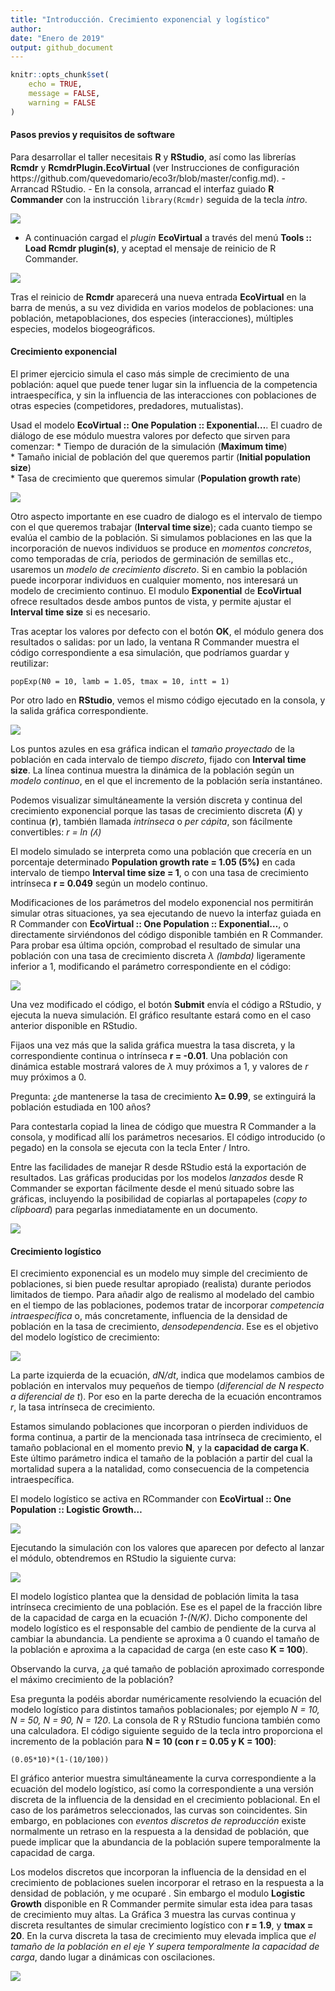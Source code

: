 ```yaml
---
title: "Introducción. Crecimiento exponencial y logístico"
author:
date: "Enero de 2019"
output: github_document
---
```




```r
knitr::opts_chunk$set(
	echo = TRUE,
	message = FALSE,
	warning = FALSE
)
```

#### Pasos previos y requisitos de software
Para desarrollar el taller necesitais **R** y **RStudio**, así como las librerías **Rcmdr** y **RcmdrPlugin.EcoVirtual** (ver Instrucciones de configuración https://github.com/quevedomario/eco3r/blob/master/config.md).
- Arrancad RStudio.
- En la consola, arrancad el interfaz guiado **R Commander** con la instrucción `library(Rcmdr)` seguida de la tecla *intro*. 

![](intro_crecimiento_log_rcmdr_files/1.jpg)

- A continuación cargad el *plugin* **EcoVirtual** a través del menú **Tools :: Load Rcmdr plugin(s)**, y aceptad el mensaje de reinicio de R Commander.

![](intro_crecimiento_log_rcmdr_files/2.png)

Tras el reinicio de **Rcmdr** aparecerá una nueva entrada **EcoVirtual** en la barra de menús, a su vez dividida en varios modelos de poblaciones: una población, metapoblaciones, dos especies (interacciones), múltiples especies, modelos biogeográficos.

#### Crecimiento exponencial
El primer ejercicio simula el caso más simple de crecimiento de una población: aquel que puede tener lugar sin la influencia de la competencia intraespecífica, y sin la influencia de las interacciones con poblaciones de otras especies (competidores, predadores, mutualistas).

Usad el modelo **EcoVirtual :: One Population :: Exponential…**. El cuadro de diálogo de ese módulo muestra valores por defecto que sirven para comenzar: 
* Tiempo de duración de la simulación (**Maximum time**)  
* Tamaño inicial de población del que queremos partir (**Initial population size**)  
* Tasa de crecimiento que queremos simular (**Population growth rate**)  

![](intro_crecimiento_log_rcmdr_files/3.png)

Otro aspecto importante en ese cuadro de dialogo es el intervalo de tiempo con el que queremos trabajar (**Interval time size**); cada cuanto tiempo se evalúa el cambio de la población. Si simulamos poblaciones en las que la incorporación de nuevos individuos se produce en *momentos concretos*, como temporadas de cría, periodos de germinación de semillas etc., usaremos un *modelo de crecimiento discreto*. Si en cambio la población puede incorporar individuos en cualquier momento, nos interesará un modelo de crecimiento continuo. El modulo **Exponential** de **EcoVirtual** ofrece resultados desde ambos puntos de vista, y permite ajustar el **Interval time size** si es necesario.

Tras aceptar los valores por defecto con el botón **OK**, el módulo genera dos resultados o salidas: por un lado, la ventana R Commander muestra el código correspondiente a esa simulación, que podríamos guardar y reutilizar: 

`popExp(N0 = 10, lamb = 1.05, tmax = 10, intt = 1)`

Por otro lado en **RStudio**, vemos el mismo código ejecutado en la consola, y la salida gráfica correspondiente.

![](intro_crecimiento_log_rcmdr_files/4.png)

Los puntos azules en esa gráfica indican el *tamaño proyectado* de la población en cada intervalo de tiempo *discreto*, fijado con **Interval time size**. La línea continua muestra la dinámica de la población según un *modelo continuo*, en el que el incremento de la población sería instantáneo. 

Podemos visualizar simultáneamente la versión discreta y continua del crecimiento exponencial porque las tasas de crecimiento discreta (**ʎ**) y continua (**r**), también llamada *intrínseca* o *per cápita*, son fácilmente convertibles: *r = ln (ʎ)*

El modelo simulado se interpreta como una población que crecería en un porcentaje determinado **Population growth rate = 1.05 (5%)** en cada intervalo de tiempo **Interval time size = 1**, o con una tasa de crecimiento intrínseca **r = 0.049** según un modelo continuo.

Modificaciones de los parámetros del modelo exponencial nos permitirán simular otras situaciones, ya sea ejecutando de nuevo la interfaz guiada en R Commander con **EcoVirtual :: One Population :: Exponential…**, o directamente sirviéndonos del código disponible también en R Commander. Para probar esa última opción, comprobad el resultado de simular una población con una tasa de crecimiento discreta *λ (lambda)* ligeramente inferior a 1, modificando el parámetro correspondiente en el código:

![](intro_crecimiento_log_rcmdr_files/5.png)

Una vez modificado el código, el botón **Submit** envía el código a RStudio, y ejecuta la nueva simulación. El gráfico resultante estará como en el caso anterior disponible en RStudio.

Fijaos una vez más que la salida gráfica muestra la tasa discreta, y la correspondiente continua o intrínseca **r = -0.01**. Una población con dinámica estable mostrará valores de *λ* muy próximos a 1, y valores de *r* muy próximos a 0.

Pregunta: ¿de mantenerse la tasa de crecimiento **λ= 0.99**, se extinguirá la población estudiada en 100 años? 

Para contestarla copiad la linea de código que muestra R Commander a la consola, y modificad allí los parámetros necesarios. El código introducido (o pegado) en la consola se ejecuta con la tecla Enter / Intro.

Entre las facilidades de manejar R desde RStudio está la exportación de resultados. Las gráficas producidas por los modelos *lanzados* desde R Commander se exportan fácilmente desde el menú situado sobre las gráficas, incluyendo la posibilidad de copiarlas al portapapeles (*copy to clipboard*) para pegarlas inmediatamente en un documento.

![](intro_crecimiento_log_rcmdr_files/6.png)

####  Crecimiento logístico
El crecimiento exponencial es un modelo muy simple del crecimiento de poblaciones, si bien puede resultar apropiado (realista) durante periodos limitados de tiempo. Para añadir algo de realismo al modelado del cambio en el tiempo de las poblaciones, podemos tratar de incorporar *competencia intraespecífica* o, más concretamente, influencia de la densidad de población en la tasa de crecimiento, *densodependencia*. Ese es el objetivo del modelo logístico de crecimiento: 

![](intro_crecimiento_log_rcmdr_files/7.png)

La parte izquierda de la ecuación, *dN/dt*, indica que modelamos cambios de población en intervalos muy pequeños de tiempo (*diferencial de N respecto a diferencial de t*). Por eso en la parte derecha de la ecuación encontramos *r*, la tasa intrínseca de crecimiento. 

Estamos simulando poblaciones que incorporan o pierden individuos de forma continua, a partir de la mencionada tasa intrínseca de crecimiento, el tamaño poblacional en el momento previo **N**, y la **capacidad de carga K**. Este último parámetro indica el tamaño de la población a partir del cual la mortalidad supera a la natalidad, como consecuencia de la competencia intraespecífica.

El modelo logístico se activa en RCommander con **EcoVirtual :: One Population :: Logistic Growth...**

![](intro_crecimiento_log_rcmdr_files/8.png)

Ejecutando la simulación con los valores que aparecen por defecto al lanzar el módulo, obtendremos en RStudio la siguiente curva:

![](intro_crecimiento_log_rcmdr_files/9.png)

El modelo logístico plantea que la densidad de población limita la tasa intrínseca crecimiento de una población. Ese es el papel de la fracción libre de la capacidad de carga en la ecuación *1-(N/K)*. Dicho componente del modelo logístico es el responsable del cambio de pendiente de la curva al cambiar la abundancia. La pendiente se aproxima a 0 cuando el tamaño de la población e aproxima a la capacidad de carga (en este caso **K = 100**).

Observando la curva, ¿a qué tamaño de población aproximado corresponde el máximo crecimiento de la población?

Esa pregunta la podéis abordar numéricamente resolviendo la ecuación del modelo logístico para distintos tamaños poblacionales; por ejemplo *N = 10, N = 50, N = 90, N = 120*. La consola de R y RStudio funciona también como una calculadora. El código siguiente seguido de la tecla intro proporciona el incremento de la población para **N = 10 (con r = 0.05 y K = 100)**:

`(0.05*10)*(1-(10/100))`

El gráfico anterior muestra simultáneamente la curva correspondiente a la ecuación del modelo logístico, así como la correspondiente a una versión discreta de la influencia de la densidad en el crecimiento poblacional. En el caso de los parámetros seleccionados, las curvas son coincidentes. Sin embargo, en poblaciones con *eventos discretos de reproducción* existe normalmente un retraso en la respuesta a la densidad de población, que puede implicar que la abundancia de la población supere temporalmente la capacidad de carga. 

Los modelos discretos que incorporan la influencia de la densidad en el crecimiento de poblaciones suelen incorporar el retraso en la respuesta a la densidad de población, y me ocuparé [](de ellos en otra página). Sin embargo el modulo **Logistic Growth** disponible en R Commander permite simular esta idea para tasas de crecimiento muy altas. La Gráfica 3 muestra las curvas continua y discreta resultantes de simular crecimiento logístico con **r = 1.9**, y **tmax = 20**. En la curva discreta la tasa de crecimiento muy elevada implica que *el tamaño de la población en el eje Y supera temporalmente la capacidad de carga*, dando lugar a dinámicas con oscilaciones.

![](intro_crecimiento_log_rcmdr_files/10.png)
